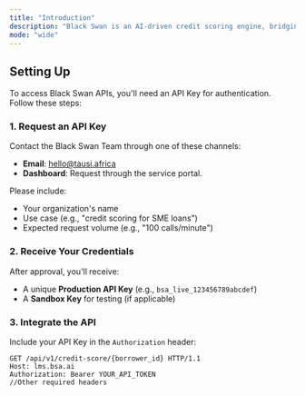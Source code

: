 ```yaml
---
title: "Introduction"
description: "Black Swan is an AI-driven credit scoring engine, bridging the data gap and enabling smarter, embedded lending for financial institutions and fintechs."
mode: "wide"
---
```


## Setting Up

To access Black Swan APIs, you'll need an API Key for authentication. Follow these steps:

### 1. Request an API Key

Contact the Black Swan Team through one of these channels:
- **Email**: [hello@tausi.africa](mailto:hello@tausi.africa)
- **Dashboard**: Request through the service portal.

Please include:
- Your organization's name
- Use case (e.g., "credit scoring for SME loans")
- Expected request volume (e.g., "100 calls/minute")

### 2. Receive Your Credentials

After approval, you'll receive:
- A unique **Production API Key** (e.g., `bsa_live_123456789abcdef`)
- A **Sandbox Key** for testing (if applicable)

### 3. Integrate the API

Include your API Key in the `Authorization` header:

```http
GET /api/v1/credit-score/{borrower_id} HTTP/1.1
Host: lms.bsa.ai
Authorization: Bearer YOUR_API_TOKEN
//Other required headers
```